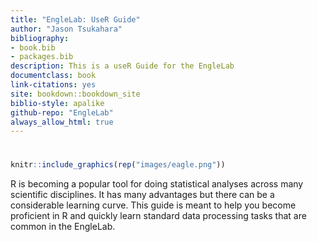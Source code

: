 ```yaml
--- 
title: "EngleLab: UseR Guide"
author: "Jason Tsukahara"
bibliography:
- book.bib
- packages.bib
description: This is a useR Guide for the EngleLab
documentclass: book
link-citations: yes
site: bookdown::bookdown_site
biblio-style: apalike
github-repo: "EngleLab"
always_allow_html: true
---
```


# {-}

```r
knitr::include_graphics(rep("images/eagle.png"))
```

R is becoming a popular tool for doing statistical analyses across many scientific disciplines. It has many advantages but there can be a considerable learning curve. This guide is meant to help you become proficient in R and quickly learn standard data processing tasks that are common in the EngleLab.